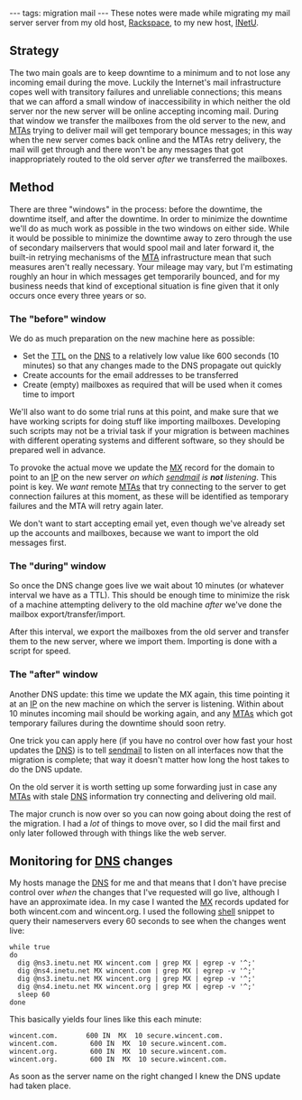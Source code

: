 ---
tags: migration mail
---
These notes were made while migrating my mail server server from my old host, [[Rackspace]], to my new host, [[INetU]].

== Strategy ==

The two main goals are to keep downtime to a minimum and to not lose any incoming email during the move. Luckily the Internet's mail infrastructure copes well with transitory failures and unreliable connections; this means that we can afford a small window of inaccessibility in which neither the old server nor the new server will be online accepting incoming mail. During that window we transfer the mailboxes from the old server to the new, and [[MTAs]] trying to deliver mail will get temporary bounce messages; in this way when the new server comes back online and the MTAs retry delivery, the mail will get through and there won't be any messages that got inappropriately routed to the old server ''after'' we transferred the mailboxes.

== Method ==

There are three "windows" in the process: before the downtime, the downtime itself, and after the downtime. In order to minimize the downtime we'll do as much work as possible in the two windows on either side. While it would be possible to minimize the downtime away to zero through the use of secondary mailservers that would spool mail and later forward it, the built-in retrying mechanisms of the [[MTA]] infrastructure mean that such measures aren't really necessary. Your mileage may vary, but I'm estimating roughly an hour in which messages get temporarily bounced, and for my business needs that kind of exceptional situation is fine given that it only occurs once every three years or so.

=== The "before" window ===

We do as much preparation on the new machine here as possible:

* Set the [[TTL]] on the [[DNS]] to a relatively low value like 600 seconds (10 minutes) so that any changes made to the DNS propagate out quickly
* Create accounts for the email addresses to be transferred
* Create (empty) mailboxes as required that will be used when it comes time to import

We'll also want to do some trial runs at this point, and make sure that we have working scripts for doing stuff like importing mailboxes. Developing such scripts may not be a trivial task if your migration is between machines with different operating systems and different software, so they should be prepared well in advance.

To provoke the actual move we update the [[MX]] record for the domain to point to an [[IP]] on the new server ''on which [[sendmail]] is '''not''' listening''. This point is key. We ''want'' remote [[MTAs]] that try connecting to the server to get connection failures at this moment, as these will be identified as temporary failures and the MTA will retry again later.

We don't want to start accepting email yet, even though we've already set up the accounts and mailboxes, because we want to import the old messages first.

=== The "during" window ===

So once the DNS change goes live we wait about 10 minutes (or whatever interval we have as a TTL). This should be enough time to minimize the risk of a machine attempting delivery to the old machine ''after'' we've done the mailbox export/transfer/import.

After this interval, we export the mailboxes from the old server and transfer them to the new server, where we import them. Importing is done with a script for speed.

=== The "after" window ===

Another DNS update: this time we update the MX again, this time pointing it at an [[IP]] on the new machine on which the server is listening. Within about 10 minutes incoming mail should be working again, and any [[MTAs]] which got temporary failures during the downtime should soon retry.

One trick you can apply here (if you have no control over how fast your host updates the [[DNS]]) is to tell [[sendmail]] to listen on all interfaces now that the migration is complete; that way it doesn't matter how long the host takes to do the DNS update.

On the old server it is worth setting up some forwarding just in case any [[MTAs]] with stale [[DNS]] information try connecting and delivering old mail.

The major crunch is now over so you can now going about doing the rest of the migration. I had a ''lot'' of things to move over, so I did the mail first and only later followed through with things like the web server.

== Monitoring for [[DNS]] changes ==

My hosts manage the [[DNS]] for me and that means that I don't have precise control over ''when'' the changes that I've requested will go live, although I have an approximate idea. In my case I wanted the [[MX]] records updated for both wincent.com and wincent.org. I used the following [[shell]] snippet to query their nameservers every 60 seconds to see when the changes went live:

<pre>while true
do
  dig @ns3.inetu.net MX wincent.com | grep MX | egrep -v '^;'
  dig @ns4.inetu.net MX wincent.com | grep MX | egrep -v '^;'
  dig @ns3.inetu.net MX wincent.org | grep MX | egrep -v '^;'
  dig @ns4.inetu.net MX wincent.org | grep MX | egrep -v '^;'
  sleep 60
done</pre>

This basically yields four lines like this each minute:

<pre>wincent.com.		600	IN	MX	10 secure.wincent.com.
wincent.com.		600	IN	MX	10 secure.wincent.com.
wincent.org.		600	IN	MX	10 secure.wincent.com.
wincent.org.		600	IN	MX	10 secure.wincent.com.</pre>

As soon as the server name on the right changed I knew the DNS update had taken place.
